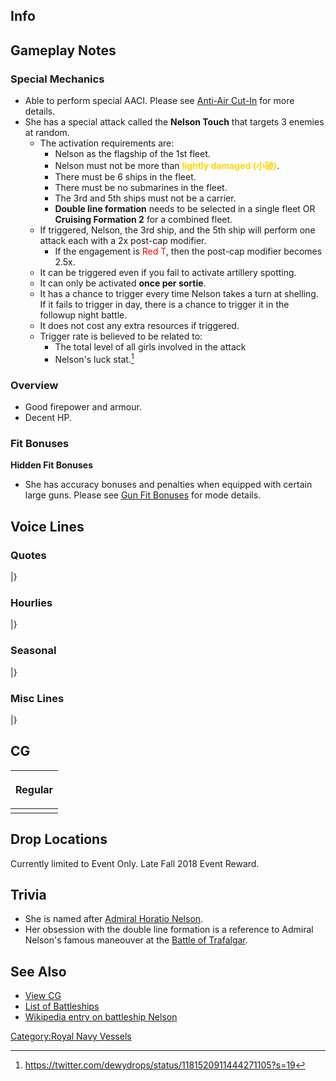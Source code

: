 ==Info==
{{KanmusuInfo|ID=371}}
{{KanmusuInfo|ID=376}}

==Gameplay Notes==
===Special Mechanics===
* Able to perform special AACI. Please see [[Anti-Air Cut-In]] for more details.
* She has a special attack called the '''Nelson Touch''' that targets 3 enemies at random.
** The activation requirements are:
*** Nelson as the flagship of the 1st fleet.
*** Nelson must not be more than <span style="color:gold;">'''lightly damaged (小破)'''</span>.
*** There must be 6 ships in the fleet.
*** There must be no submarines in the fleet.
*** The 3rd and 5th ships must not be a carrier.
*** '''Double line formation''' needs to be selected in a single fleet OR '''Cruising Formation 2''' for a combined fleet.
** If triggered, Nelson, the 3rd ship, and the 5th ship will perform one attack each with a 2x post-cap modifier.
*** If the engagement is <span style="color:red;">Red T</span>, then the post-cap modifier becomes 2.5x.
** It can be triggered even if you fail to activate artillery spotting.
** It can only be activated '''once per sortie'''.
** It has a chance to trigger every time Nelson takes a turn at shelling. If it fails to trigger in day, there is a chance to trigger it in the followup night battle.
** It does not cost any extra resources if triggered.
** Trigger rate is believed to be related to:
*** The total level of all girls involved in the attack
*** Nelson's luck {{Luck}} stat.<ref>https://twitter.com/dewydrops/status/1181520911444271105?s=19</ref>

<references/>
{{clear}}

===Overview===
* Good firepower and armour.
* Decent HP.

===Fit Bonuses===
{{:{{BASEPAGENAME}}/Equipment Bonuses}}
{{clear}}

'''Hidden Fit Bonuses'''
* She has accuracy bonuses and penalties when equipped with certain large guns. Please see [[Gun Fit Bonuses]] for mode details.

==Voice Lines==
===Quotes===
{{ShipquoteHeader}}
{{ShipquoteKai
|scenario = Introduction
|origin = 余がNelsonだ。貴様がようのAdmiralというわけか？ふん、なるほどな。いいだろう。見せてもらう、貴様の采配を、な。楽しみだ。
|translation = My name is Nelson. So you're my Admiral? Humph, I see. Good. Show me how you command. I have high expectations.
|audio = Nelson-Intro.mp3
}}
{{ShipquoteKai
|scenario = Introduction
|kai = yes
|origin = Nelsonだ。貴様、今日も元気そうだな。何よりだ。ふん、今日も見せて貰おう、貴様の采配を。よろしく頼むぞ、my Admiral。
|translation = I'm Nelson. You're looking well today. That's the best. Heh, show me how you command today as well. I'm counting on you, my Admiral.
|audio = NelsonKai-Intro.mp3
}}
{{ShipquoteKai
|scenario = Library
|origin = 余がNelson級戦艦一番艦、Nelsonだ。そうだ、三連装主砲三基九門すべて艦前方に集中配置した特装的なdesign。Big 7のいったくとして、そして我本国艦隊の旗艦として、存在感を放ったものだ。何？この主砲配置には課題があるだと？British jokeも休み休み言え。今回だけは許してやろう。
|translation = I'm the 1st ship of the Nelson-class battleships, Nelson. That's right, I have a special design where all of my triple gun turrets are arranged at the front of the ship. As someone who was one of the Big 7 and flagship of my Home Fleet, I have an impressive presence. What? The arrangement of my main guns is problematic? Think before you tell British jokes. I'll forgive you just this once.
|audio = Nelson-Library.mp3
}}
{{ShipquoteKai
|scenario = Secretary 1
|origin = このNelsonになにかようか？ん？そうか？
|translation = What did you want from me? Hmm? Is that so?
|audio = Nelson-Sec1.mp3
}}
{{ShipquoteKai
|scenario = Secretary 1
|kai = yes
|origin = このNelsonの主砲配置そんなに気になるか？ん…そうか！それならいいんだ。さすがはmy Admiralだ。見る目があるな！
|translation = Are you that interested in the arrangement of my main guns? Hmm... I see! That's great. As expected of my Admiral. You've got good eyes!
|audio = NelsonKai-Sec1.mp3
}}
{{ShipquoteKai
|scenario = Secretary 2
|origin = そうだ。各々がその責を尽くせば…勝てる！
|translation = That's right. If we all do our part... we can win!
|audio = Nelson-Sec2.mp3
}}
{{ShipquoteKai
|scenario = Secretary 3
|origin = ん、なんだ？…ふん。甘いな、そんな踏み込みでわ。良かろう、余が直々にNelson Touchを教えてやる。いいか、その壁に立て。行くぞ！
|translation = Hmm, what is it? ...Heh. That attempt was so weak. Alright then, I'll teach you how to do the Nelson Touch personally. Listen well, stand up against that wall. Here we go! 
|audio = Nelson-Sec3.mp3
}}
{{ShipquoteKai
|scenario = Secretary Idle
|origin = My Admiral、ズイウン、アシカ…何の事だ？あぁ、アシカ作戦か？大丈夫、対策は万全だ、このnelsonにまかせておけ。えぇ、違うのか？
|translation = My Admiral, Zuiun, Ashika... what are you talking about? Ah, about Operation Sea Lion? Don't worry, I have it all planned out. Leave it to me. Eh, that's not it?<ref>[ https://en.wikipedia.org/wiki/Operation_Sea_Lion Operation Sea Lion] is known as [https://ja.wikipedia.org/wiki/%E3%82%A2%E3%82%B7%E3%82%AB%E4%BD%9C%E6%88%A6 "Ashika Sakusen"] in Japanese sources.</ref>
|audio = Nelson-Idle.mp3
}}
{{ShipquoteKai
|scenario = Secretary (Married)
|origin = どうした、my Admiral？浮かない顔だな。ん、よし、tea timeにしよう。そんな時には、熱い紅茶が一番だ。どれ、余が入れてやろう。少し待って。
|translation = What's wrong, my Admiral? You've got a long face. Mmm, I know, let's have tea time. Hot black tea is the best thing for times like this. Come on, I'll go make some. Just wait a while.
|audio = Nelson-SecMarried.mp3
}}
{{ShipquoteKai
|scenario = Wedding
|origin = Admiralよ、何だ改まて？ん、この小箱を、余にくれるとか？どうした？らしくないな。せっかくだ、開けるぞ……ほぉ、どうだ？余に似合うか？あはぁ！そうか！あへん、I adore you too。
|translation = What are you being so formal for, Admiral? Are you giving that small box to me? What's going on? This isn't like you. Since you've gone through the trouble, I'm opening it...... Whoa, how is it? Does it suit me? Aha! Ahem, I adore you too.
|audio = Nelson-Wedding.mp3
}}
{{ShipquoteKai
|scenario = Player's Score
|origin = 情報か…よろし。状況の確認は大切だ。何？余にもってこいと？何よ？なぜだ？
|translation = Information... Good. It's important to check the situation. What? You want me to get it? What? Why?
|audio = Nelson-PlayerScore.mp3
}}
{{ShipquoteKai
|scenario = Joining the Fleet
|origin = うん、余が出よう。なーに、これもBig 7の努め。気にするな。
|translation = Yes, I'm heading out. No, this is what a Big 7 does. Don't worry.
|audio = Nelson-JoinFleet.mp3
}}
{{ShipquoteKai
|scenario = Equipment 1
|origin = Brilliant!気に入った！
|translation = Brilliant! I like this!
|audio = Nelson-Equip1.mp3
}}
{{ShipquoteKai
|scenario = Equipment 2
|origin = ん、それも、あり…か。感謝しよう。
|translation = Hmmm, I guess... this works too. Thank you.
|audio = Nelson-Equip2.mp3
}}
{{ShipquoteKai
|scenario = Equipment 2
|kai = yes
|origin = ん、なるほどな。良い判断かもしれん。感謝しよう。
|translation = Hmm, this might be a good pick. Thank you.
|audio = NelsonKai-Equip2.mp3
}}
{{ShipquoteKai
|scenario = Equipment 3
|origin = よし、ラム酒をだそう！
|translation = Alright, let's bring out the rum!
|audio = Nelson-Equip3.mp3
}}
{{ShipquoteKai
|scenario = Supply
|origin = よし、万全だ。行けるぞ。
|translation = Alright, it's all done. I can do this.
|audio = Nelson-Supply.mp3
}}
{{ShipquoteKai
|scenario = Docking (Minor Damage)
|origin = この程度の傷は、傷のうちには入らんが…まあ、いい。
|translation = This scratch doesn't even count as damage... But if you insist.
|audio = Nelson-DockMinor.mp3
}}
{{ShipquoteKai
|scenario = Docking (Major Damage)
|origin = 参ったな…すまない。少し後ろに下がる。
|translation = They got me good... Sorry. I'll be heading to the rear for a while.
|audio = Nelson-DockMajor.mp3
}}
{{ShipquoteKai
|scenario = Construction
|origin = 新しい仲間か？祝福しよう。
|translation = Is it a new comrade? Let's give them our blessing.
|audio = Nelson-Construction.mp3
}}
{{ShipquoteKai
|scenario = Returning from Sortie
|origin = 艦隊、戻ったぞ。うん、母港というのは、いつでもいいものだ。
|translation = The fleet has returned. Yes, home port is always a great place.
|audio = Nelson-SortieReturn.mp3
}}
{{ShipquoteKai
|scenario = Starting a Sortie
|origin = Nelson級戦艦一番艦、Nelson、出撃するぞ！各艦、遅れるな！
|translation = 1st ship of the Nelson-class battleships, Nelson, sortieing! All ships, don't fall behind!
|audio = Nelson-Sortie.mp3
}}
{{ShipquoteKai
|scenario = Starting a Sortie
|kai = yes
|origin = Nelson級戦艦一番艦、艦隊旗艦Nelson、出撃するぞ！各艦、遅れるな！付いてこい！
|translation = 1st ship of the Nelson-class battleships, fleet flagship Nelson, sortieing! All ships, don't fall behind! Follow me!
|audio = NelsonKai-Sortie.mp3
}}
{{ShipquoteKai
|scenario = Starting a Battle
|origin = Enemy is in sight。各々方、さあ始めるぞ！
|translation = Enemy is in sight. Let's get started now, you lot!
|audio = Nelson-BattleStart.mp3
}}
{{ShipquoteKai
|scenario = Attack
|origin = 逃さんぞ！Shoot!
|translation = Don't miss! Shoot!
|audio = Nelson-Attack.mp3
}}
{{ShipquoteKai
|scenario = Air Battle/ Daytime Spotting/ Night Battle Attack 
|origin = 余は各艦がその責務をまっとをするを期待する。続け！
|translation = I expect that each ship will do their duty. Forwards!<ref>This is a reference to Admiral Nelson's [https://en.wikipedia.org/wiki/England_expects_that_every_man_will_do_his_duty famous signal] from the Battle of Trafalgar.</ref>
|audio = Nelson-NightAttack.mp3
}}
{{ShipquoteKai
|scenario = Night Battle
|origin = 各艦、複縦陣で敵の中央に突撃する！聞こえなったか？複縦陣だ！行くぞ！
|translation = All ships, charge into the heart of the enemy in double line! Didn't you hear me? Double line! Let's go!
|audio = Nelson-NightBattle.mp3
}}
{{ShipquoteKai
|scenario = MVP
|origin = ほぅ？Battle honourか？かなり、いさしぶりな気もするな。だが、悪くは…ない。Thank you very much indeed。
|translation = Oh? A battle honour? It's been a while since I felt like this. But, it's... not bad. Thank you very much indeed.
|audio = Nelson-MVP.mp3
}}
{{ShipquoteKai
|scenario = MVP
|kai = yes
|origin = うむ、Battle honourか？My Admiral、貴様の指揮におかげだ。だが、悪くは…ない。Thank you very much indeed。
|translation = Hmm, a battle honour? It's all thanks to your command, my Admiral. But, it's... not bad. Thank you very much indeed.
|audio = NelsonKai-MVP.mp3
}}
{{ShipquoteKai
|scenario = Minor Damage 1
|origin = んぐ、かすり傷だ！まったく問題ない！
|translation = Ngh, it's just a scratch! There's no problem at all.
|audio = Nelson-MinorDmg1.mp3
}}
{{ShipquoteKai
|scenario = Minor Damage 2
|origin = うわぁ！っち、なかなかにやるな。面白い！
|translation = Whoa! Tch, that was pretty good. Interesting!
|audio = Nelson-MinorDmg2.mp3
}}
{{ShipquoteKai
|scenario = Major Damage
|origin = こ、このぉ…Big 7と言われた余が…この程度で…まだ沈まんぞ、見ておれ。
|translation = Y-you... to reduce someone called the "Big 7" like me to this state... I won't sink yet, just watch.
|audio = Nelson-MajorDmg.mp3
}}
{{ShipquoteKai
|scenario = Sunk
|origin = ほぅ…これが…「沈む」っと言うこと…これが…戦いでの死か…暗く…暗くなって…そう…か…
|translation = I see... So this is... what they mean by "sinking"... So this is... falling in battle... Dark... so dark... I... see...
|audio = Nelson-Sunk.mp3
}}
|} <references/>

{{clear}}

===Hourlies===
{{ShipquoteHeader | type = hourly}}
{{ShipquoteKai
|scenario = 00:00 
|origin = よろし、本日は余がAdmiralのそばを居てやろう。はぁ、そうか？そうだろう！よし、時刻は丁度０時を回ったところだ。
|translation = Very well, I'll be by your side today, Admiral. Ah, really? Of course! Alright, the time just turned exactly 12am.
|audio = NelsonKai-00.mp3
}}
{{ShipquoteKai
|scenario = 01:00 
|origin = 1 o'clock。うん、夜勤にはこれだ。嗜むだろう？そうか、よし、乾杯だ！うん、貴様もやるな。
|translation = 1 o'clock. Yes, you need this for the night shift. Do you want some? I see, alright, let's have a toast! Yes, you can sure drink.
|audio = NelsonKai-01.mp3
}}
{{ShipquoteKai
|scenario = 02:00 
|origin = 2 o'clock。まあ、飲み過ぎはいかん。程々にしよう。ん、誰だこんな時間に…？ん？Arkか！どうした？
|translation = 2 o'clock. Well, we shouldn't drink too much. Let's slow down. Hmm, who is it at this time...? Hmm? It's Ark! What's the matter?
|audio = NelsonKai-02.mp3
}}
{{ShipquoteKai
|scenario = 03:00 
|origin = 3 o'clock。そうか、眠れないのか。仕方ない、ラム酒でやるか、my Admiral？えへぇ、すまない。いいか？あぁ、そうか？話せるな。さすがだ！
|translation = 3 o'clock. I see, you can't sleep. Well, shall we just drink some rum then, my Admiral? Ehe, excuse me. We can? Ah, really? You're so understanding. Outstanding!
|audio = NelsonKai-03.mp3
}}
{{ShipquoteKai
|scenario = 04:00 
|origin = 4 o'clock。あぁ、いや、Swordfishの話はもうわかったよ、Ark。飲み過ぎじゃ…水を…あぁ、my Admiral、すまんない、助かる。
|translation = 4 o'clock. Ah, no, I've heard enough about Swordfish, Ark. You've drunk too much... How about some water... Ah, sorry, my Admiral; thanks.
|audio = NelsonKai-04.mp3
}}
{{ShipquoteKai
|scenario = 05:00 
|origin =  5 o'clock。やっとArkも寝たか。My Admiral、すまんなかった。いや、thanks a lot。あははぁ、もう朝だな。
|translation = 5 o'clock. Ark is finally asleep. My apologies, my Admiral. No, thanks a lot. Ahahaha, it's already morning.
|audio = NelsonKai-05.mp3
}}
{{ShipquoteKai
|scenario = 06:00 
|origin = 6 o'clock。I see、こうだろう？総員起こし！ん、あぁー。いい朝だ。よし、暑い紅茶を入れようか。飲むだろう？
|translation = 6 o'clock. I see, like this? All hands, assemble! Ngh, aaaah. What a lovely morning. Alright, I'll go make some hot black tea. You'll have some right?
|audio = NelsonKai-06.mp3
}}
{{ShipquoteKai
|scenario = 07:00 
|origin = 7 o'clock。朝食は大事だ。もちろん、full breakfastだな？ん、余の分はどこだ、Admiral?
|translation = 7 o'clock. Breakfast is important. Of course we're having a full breakfast right? Hmm, where's my share, Admiral?
|audio = NelsonKai-07.mp3
}}
{{ShipquoteKai
|scenario = 08:00 
|origin = 8 o'clock。まさか余に作らせるつもりだったとは…Good English jokeだ。My Admiral、のfull breakfastなかなかに美味だったぞ。料理、うまいな。さすがだ！
|translation = 8 o'clock. You couldn't have really expected me to make breakfast... That was a good English joke. Your full breakfast tasted good, my Admiral. Your cooking is delicious. Outstanding!
|audio = NelsonKai-08.mp3
}}
{{ShipquoteKai
|scenario = 09:00 
|origin = 9 o'clock。さあ、海に出るか？…おぉ、Ladyか。今日もきれいだな。さすがだ。そうだな、腹ごなしに演習でもするか？お手合わせ願おか？
|translation = 9 o'clock. Now, shall we put to sea? ...Oh, Lady. You're looking wonderful today too. I expect nothing less. That's right, shall we have some exercises to help digest the meal? Will you do me the honour?
|audio = NelsonKai-09.mp3
}}
{{ShipquoteKai
|scenario = 10:00 
|origin = 10 o'clock。あぁ、この主砲配置か？いいだろう？側面方向に最大火力三基九門を指向できるぞ。背面だっと？しらん！まあ、問題はない！
|translation = 10 o'clock. Ah, this turret arrangement? Isn't it great? I can bring maximum firepower to bear on either flank. My rear? No comment! Well, it's not a problem!
|audio = NelsonKai-10.mp3
}}
{{ShipquoteKai
|scenario = 11:00 
|origin = 11 o'clock。そろそろ昼か。そういえば、少し腹が減ったような気がするな。My Admiral、貴様はどうだ？んー。
|translation = 11 o'clock. It's almost noon. Now that you mention it, I am feeling a little hungry. What about you, my Admiral? Hmmm.
|audio = NelsonKai-11.mp3
}}
{{ShipquoteKai
|scenario = 12:00 
|origin =  Middayか。おぉ、あの駆逐艦は？Hey, Lucky Jervis！なに？このsandwichは？わぁ、ありがたい。まさにlucky。
|translation = It's midday. Oh, who's that destroyer? Hey, Lucky Jervis! What? What are these sandwiches? Whoa, thank you. You really are lucky.
|audio = NelsonKai-12.mp3
}}
{{ShipquoteKai
|scenario = 13:00 
|origin = 1 o'clo…あぁ、うわぁ、出たな…貴様は、長門、日本のBig 7か！どうだ？余と演習でも…あぁ、そうか。よし、では手加減はしない！こい、長門！
|translation = 1 o'clo... Ah, whoa, you've come... You're Nagato, Japan's Big 7! How about it? Have an exercise with me... Ah, I see. Alright, then I won't hold back! Come, Nagato!
|audio = NelsonKai-13.mp3
}}
{{ShipquoteKai
|scenario = 14:00 
|origin = 2 o'clock。ふん、なかなかにやるな、長門。そう来なくては。もう一戦行くか？
|translation = 2 o'clock. Humph, you're pretty good, Nagato. That's how it needs to be. Shall we go another round?
|audio = NelsonKai-14.mp3
}}
{{ShipquoteKai
|scenario = 15:00 
|origin =  3 o'clock。あぁ、いい汗を掻いた。おぉ？Ice tea、ありがたい！ぐぅ、ぐぅ…あはぁ！陸奥、thanks。長門、貴様も出来た妹がいるな。ぐぅ、ぐぅ…ぷはぁ！うん、うまい！
|translation = 3 o'clock. Aaaah, I worked up a good sweat. Oh? Thanks for the iced tea! *gulp* *gulp*... Ahaaaa! Thanks, Mutsu. You've got a capable little sister too, Nagato. *gulp* *gulp*... Aaaaah! Yes, it's delicious!
|audio = NelsonKai-15.mp3
}}
{{ShipquoteKai
|scenario = 16:00 
|origin =  4 o'clock。走行しているうちにもう夕方か。おぉ、あの艦影は…？そうか、あれがYamato-typeか？あれは…えへぇ、そうか、美しいな。
|translation = 4 o'clock. So it's become evening while we were travelling. Oh, that silhouette is... I see, it's the Yamato-type. She's... Ehe, yes, she's beautiful.
|audio = NelsonKai-16.mp3
}}
{{ShipquoteKai
|scenario = 17:00 
|origin = 5 o'clock。さあ、そろそろ夕食の時間だな。My Admiral、今夜のmenuはなんだ？貴様は料理うまい。楽しみだな。
|translation = 5 o'clock. Now, it's almost time for dinner. What's on tonight's menu, my Admiral? Your cooking is delicious. I can't wait.
|audio = NelsonKai-17.mp3
}}
{{ShipquoteKai
|scenario = 18:00 
|origin = 6 o'clock。ほぉ、ふうかてんっとな。Scotch eggに見てるな。どれ。はむ、はむ、ん！うまい！貴様、戦いが終わったら、店を開くのはどうだ？余がオーナーにやってもいいぞ。
|translation = 6 o'clock. Ooh, so these are fuukaten. They look like scotch eggs. Let's see. *nom* *nom* Mmmm! It's delicious! How about opening a shop after the war is over? I can even be the owner.
|audio = NelsonKai-18.mp3
}}
{{ShipquoteKai
|scenario = 19:00 
|origin = 7 o'clock。うん、貴様の料理は、ラム酒にはもちろん、スコッチにも合うな。よろし、今日はも飲んでしまおう。いいだろう？なぁ？
|translation = 7 o'clock. Yes, your cooking goes well with not only rum, but scotch too. Alright, let's drink today. It's fine right? Right?
|audio = NelsonKai-19.mp3
}}
{{ShipquoteKai
|scenario = 20:00 
|origin = んぐ、んぐ、あぁー。８ o'clockかな？ん、今日の酒はうまい。貴様も行けるな。結構なことだ。何やら水雷がうるさいが…まあ、いい。ほっとけ。それより、もう一杯。
|translation = *gulp* *gulp* Aaaaaah. I think it's 8 o'clock? You're doing well too. That's great. The torpedo squadrons are being noisy for some reason... Oh, well. Let's leave them be. Anyway, give me another glass.
|audio = NelsonKai-20.mp3
}}
{{ShipquoteKai
|scenario = 21:00 
|origin = 9 o'clock。何だ、イタリアの小娘か？何、こっちに来てやりたいのか？よろし、来なさい。さあ、いっぱい。おぉ、貴様やるな。うん！
|translation = 9 o'clock. Oh, it's the little Italian girl? What, you want to join us? Alright, come here. Now, have a glass. Oooh, not bad. Yes!
|audio = NelsonKai-21.mp3
}}
{{ShipquoteKai
|scenario = 22:00 
|origin = 10 o'clock。おぉ、Sheffield！どうした？何？三水戦と夜戦に巻き込まれた？あはははぁ！まあ、いい！いっぱいどうだ？
|translation = 10 o'clock. Oh, Sheffield! What's wrong? What? You got caught up with DesRon3 in a night battle? Ahahahaha! Oh well! How about a glass?
|audio = NelsonKai-22.mp3
}}
{{ShipquoteKai
|scenario = 23:00 
|origin = 11 o'clock。貴様と過ごす一日は、とっても楽しいものだ。明日もまた、よろしく頼むぞ。おやすみ、my Admiral。いい夜。
|translation = 11 o'clock. Spending the day with you was so much fun. I'm counting on you tomorrrow too. Good night, my Admiral. Have a good night.
|audio = NelsonKai-23.mp3
}}
|} <references/>

{{clear}}

===Seasonal===
{{SeasonalHeaderOld}}
{{SeasonalQuote
|scenario = [[Seasonal/Saury_2018|Saury 2018]]
|origin = 何だっと！？この騒ぎはなんだ！？おい、Ark、何事だ？なに？秋刀魚？秋刀魚っとは、あの魚の？その装備はいったい…？
|translation = What!? What's all this racket!? Oi, what's going on, Ark? What? Saury? By "Saury" you mean that fish? What's with that equipment...?
|audio = Nelson_Sec1_Saury_2018.mp3
|notes = 
}}
{{SeasonalQuote
|scenario = [[Seasonal/Late_Autumn_2018|Late Autumn 2018]]
|origin = 寒くなってきたな。Rodneyもこの季節は苦手のはず…いや、そうでもなったかな。まあ、いい。今日の夕食はなんだ？ほぉー、鍋か？いいな。あれは温まる。
|translation = It's getting colder. If I recall correctly, Rodney doesn't like this season... No, I'm mistaken. Oh well. What's for dinner tonight? I see, a hotpot? That's good. It'll warm me up.
|audio = Nelson_Late_Autumn_2018_Sec1.mp3
|notes = 
}}
{{SeasonalQuote
|scenario = [[Seasonal/Christmas_2018|Christmas 2018]]
|origin = Happy Christmas, my Admiral. よろし、今夜は飲もう！乾杯！
|translation = Happy Christmas, my Admiral. Alright, let's drink tonight! Cheers!
|audio = Nelson_Christmas_2018_Sec1.mp3
|notes = 
}}
{{SeasonalQuote
|scenario = [[Seasonal/New_Year_2019|New Years 2019]]
|origin = 新年か。My Admiral,今年もよろしく頼む。よし、まずは一杯やろう。ラム酒でいいか？乾杯！
|translation = It's the new year. My Admiral, I'm counting on you this year too. Alright, now let's have a toast. Is rum fine? Cheers!
|audio = Nelson_New_Year_2019_Sec1.mp3
|notes = 
}}
{{SeasonalQuote
|scenario = [[Seasonal/Setsubun_2019|Setsubun 2019]]
|origin = ほぉ、これが噂に名高いセッツブウン。いいな。異文化を楽しむのが好きだ。これを長門にぶつけるだな？よろし、任せておけ。行くぞ！
|translation = Oooh, so this is the much rumoured Settsubuun. Nice. I like having fun experiencing foreign cultures. So I throw this at Nagato? Alright, leave it to me. Here I go!	
|audio = Nelson_Setsubun_2019_Sec1.mp3
|notes = Secretary 1
}}
{{SeasonalQuote
|scenario = [[Seasonal/Setsubun_2019|Setsubun 2019]]
|origin = おのれ長門、初弾は回避したか…諸元修正。第二斉射行く…うわぁ！だ、だれだ！？Ark!きさま！
|translation = How dare you Nagato, you avoided the first salvo... Recalculate the firing solution. Here goes the 2nd salvo... Whoa! Wh-who did that!? Ark! Damn you!
|audio = Nelson_Setsubun_2019_Sec2.mp3
|notes = Secretary 2
}}
{{SeasonalQuote
|scenario = [[Seasonal/Valentine%27s_Day_2019|Valentine's Day 2019]]
|origin = き、貴様！甘いものは…そ、そのすきか？…そ、そうか！？なら、これをやろう。余からの餞別…違う、気持ちだ！
|translation = Y-you! Do you like... sw-sweet things? ...Re-really!? Then, this is for you. This is a parting gift... No, it's my feelings!
|audio = Nelson_Valentines_2019_Sec1.mp3
|notes = 
}}
{{SeasonalQuote
|scenario = [[Seasonal/White_Day_2019|White Day 2019]]
|origin = これは…貴様から？…そ、そうか！ありがたいな。だ、大事に余がもらってやろ。何、礼はいらないぞ。
|translation = This is... from you? ...I-I see! Thank you. I-I gladly accept. You don't need to thank me.
|audio = Nelson_White_Day_2019_Sec1.mp3
|notes = 
}}
{{SeasonalQuote
|scenario = [[Seasonal/Coming_of_Spring_2019|Coming of Spring 2019]]
|origin = 桜…この地では、この花をそう呼ぶんのだな。なぜだ…きれいだが、悲しい気持ちにもなる。不思議な花だな。
|translation = Sakura... That's what they call this flower here. I wonder why... it gives off such a sad feeling even though it's beautiful. What a strange flower.
|audio = Nelson_Spring_2019_Sec1.mp3
|notes = 
}}
{{SeasonalQuote
|scenario = [[Seasonal/Sixth_Anniversary|6th Anniversary]]
|origin = 6th Anniversary?すごいじゃないか？ Congratulations。祝福しよう
|translation = The 6th Anniversary? Isn't that amazing? Congratulations. Accept my blessings.
|audio = Nelson_6th_Anniversary_Sec2.mp3
|notes = Secretary 2
}}
{{SeasonalQuote
|scenario = [[Seasonal/Rainy_Season_2019|Rainy Season 2019]]
|origin = Ahaam, これは噂に聞くこの地のtsooyuか？まぁ、いいじゃないか？雨音を聞きながら飲む酒も…悪くはないな？
|translation = Ahaam, so this is the fabled tsooyu of this region? Well... it's fine, isn't it? Listening to the rain while drinking... nothing bad about that.
|audio = Nelson_Rainy_Season_2019_Sec1.mp3
|notes = 
}}
{{SeasonalQuote
|scenario = [[Seasonal/Seventh_Anniversary|7th Anniversary 2020]]
|origin = ほうぅ、7th Anniversaryだと？すごいじゃないか。Congratulations! 貴様とも長くなったな。ふふ、あぁ、いや。悪くはない！
|translation = Hmmm, it's the 7th Anniversary? That's great. Congratulations! I've known you for quite a while now. Haha, ah, no. It's not bad!
|audio = Nelson_7th_Anniversary_Secretary_2.mp3
|notes = Secretary 2
}}
{{SeasonalQuote
|scenario = [[Seasonal/Eighth_Anniversary|8th Anniversary]]
|origin = 8th Anniversary? なにげにすごく、congratulations! そうだ、余が祝福をくれてやろ。顔をこちらに…ちがう！頬だ、頬！
|translation =	It's the 8th Anniversary? A massive congratulations! I know, let me give you a blessing. Come closer... No! It's just going to be on your cheek!
|audio = Nelson_8th Anniversary_Secretary_1.mp3
|notes = 
}}
|}<references/>

{{clear}}

===Misc Lines===
{{SeasonalHeaderOld}}
{{SeasonalQuote
|scenario = [[Early_Fall_2018_Event|Early Fall 2018 Event]]
|origin = 戦艦Nelson、瞭解だ。見せてやろう。我が複縦陣による突撃を！敵の中央を分斷する。行くぞ！
|translation = Battleship Nelson, roger. I'll show you what I can do. We'll attack in double line! Split the enemy down the middle. Let's go!
|audio = NelsonKai-Friend_Fleet_1.mp3
|notes = Friend Fleet Line
}}
{{SeasonalQuote
|scenario = [[Early_Fall_2018_Event|Early Fall 2018 Event]]
|origin = 待たせだな。本國艦隊旗艦、Nelson、見參！行くぞ！各々そのその責務を果たせ！突撃！
|translation = I've kept you waiting. Home Fleet flagship, Nelson, has arrived! Let's go! Each should do their duty! Charge!
|audio = NelsonKai-Friend_Fleet_1.mp3
|notes = Friend Fleet Line
}}
{{SeasonalQuote
|scenario = [[Early_Fall_2018_Event|Early Fall 2018 Event]]
|origin = Nelson Touch。主砲、一番、二番、もう一撃だ！
|translation = Nelson Touch. Main guns 1 and 2, one more shot!
|audio = Nelson-Touch.mp3
|notes = Nelson Touch Line
}}
|}<references/>

{{clear}}

==CG==
{| class="mw-collapsible mw-collapsed wikitable" style="width: 100%;"
!Regular
|-
|<gallery>
|Base
|Base Damaged
</gallery>
|}

==Drop Locations==
Currently limited to Event Only. Late Fall 2018 Event Reward.

==Trivia==
* She is named after [https://en.wikipedia.org/wiki/Horatio_Nelson,_1st_Viscount_Nelson Admiral Horatio Nelson].
* Her obsession with the double line formation is a reference to Admiral Nelson's famous maneouver at the [https://en.wikipedia.org/wiki/Battle_of_Trafalgar Battle of Trafalgar].

==See Also==
*[[{{PAGENAMEE}}/Gallery|View {{PAGENAME}} CG]]
*[[Elitebb|List of Battleships]]
*[[wikipedia:HMS_Nelson_(28)|Wikipedia entry on battleship Nelson]]
 {{shiplist}}
[[Category:Royal Navy Vessels]]
